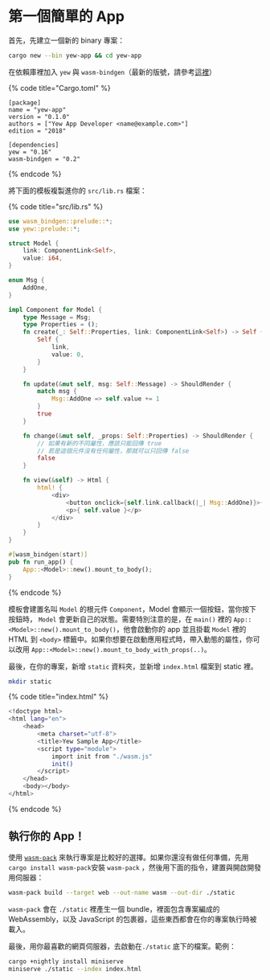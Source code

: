 # 第一個簡單的 App

首先，先建立一個新的 binary 專案：

```bash
cargo new --bin yew-app && cd yew-app
```

在依賴庫裡加入 `yew` 與 `wasm-bindgen`（最新的版號，請參考[這裡](https://docs.rs/yew)）

{% code title="Cargo.toml" %}
```text
[package]
name = "yew-app"
version = "0.1.0"
authors = ["Yew App Developer <name@example.com>"]
edition = "2018"

[dependencies]
yew = "0.16"
wasm-bindgen = "0.2"
```
{% endcode %}

將下面的模板複製進你的 `src/lib.rs` 檔案：

{% code title="src/lib.rs" %}
```rust
use wasm_bindgen::prelude::*;
use yew::prelude::*;

struct Model {
    link: ComponentLink<Self>,
    value: i64,
}

enum Msg {
    AddOne,
}

impl Component for Model {
    type Message = Msg;
    type Properties = ();
    fn create(_: Self::Properties, link: ComponentLink<Self>) -> Self {
        Self {
            link,
            value: 0,
        }
    }

    fn update(&mut self, msg: Self::Message) -> ShouldRender {
        match msg {
            Msg::AddOne => self.value += 1
        }
        true
    }

    fn change(&mut self, _props: Self::Properties) -> ShouldRender {
        // 如果有新的不同屬性，應該只能回傳 true
        // 若是這個元件沒有任何屬性，那就可以只回傳 false
        false
    }

    fn view(&self) -> Html {
        html! {
            <div>
                <button onclick={self.link.callback(|_| Msg::AddOne)}>{ "+1" }</button>
                <p>{ self.value }</p>
            </div>
        }
    }
}

#[wasm_bindgen(start)]
pub fn run_app() {
    App::<Model>::new().mount_to_body();
}
```
{% endcode %}

模板會建置名叫 `Model` 的根元件 `Component`，Model 會顯示一個按鈕，當你按下按鈕時， `Model` 會更新自己的狀態。需要特別注意的是，在 `main()` 裡的 `App::<Model>::new().mount_to_body()`，他會啟動你的 app 並且掛載 `Model` 裡的 HTML 到 `<body>` 標籤中。如果你想要在啟動應用程式時，帶入動態的屬性，你可以改用 `App::<Model>::new().mount_to_body_with_props(..)`。

最後，在你的專案，新增 `static` 資料夾，並新增 `index.html` 檔案到 static 裡。

```bash
mkdir static
```

{% code title="index.html" %}
```bash
<!doctype html>
<html lang="en">
    <head>
        <meta charset="utf-8">
        <title>Yew Sample App</title>
        <script type="module">
            import init from "./wasm.js"
            init()
        </script>
    </head>
    <body></body>
</html>
```
{% endcode %}

## 執行你的 App！

使用 [`wasm-pack`](https://rustwasm.github.io/docs/wasm-pack/) 來執行專案是比較好的選擇。如果你還沒有做任何準備，先用`cargo install wasm-pack`安裝 `wasm-pack` ，然後用下面的指令，建置與開啟開發用伺服器：

```bash
wasm-pack build --target web --out-name wasm --out-dir ./static
```

`wasm-pack` 會在 `./static` 裡產生一個 bundle，裡面包含專案編成的 WebAssembly，以及 JavaScript 的包裹器，這些東西都會在你的專案執行時被載入。

最後，用你最喜歡的網頁伺服器，去啟動在`./static` 底下的檔案。範例：

```bash
cargo +nightly install miniserve
miniserve ./static --index index.html
```

